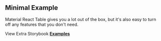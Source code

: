 
<Head>
  <title>Material React Table Docs - Minimal Example</title>
</Head>

## Minimal Example

Material React Table gives you a lot out of the box, but it's also easy to turn off any features that you don't need.

<Example />

View Extra Storybook **[Examples](https://www.material-react-table.dev/?path=/story/prop-playground--minimum-features)**
